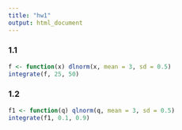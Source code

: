 ---
title: "hw1"
output: html_document
---
### 1.1
```{r}
f <- function(x) dlnorm(x, mean = 3, sd = 0.5)
integrate(f, 25, 50)
```
### 1.2
```{r}
f1 <- function(q) qlnorm(q, mean = 3, sd = 0.5)
integrate(f1, 0.1, 0.9)
```
